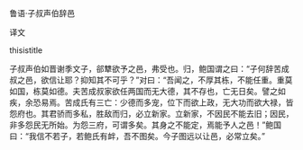 


鲁语·子叔声伯辞邑

译文

thisistitle

子叔声伯如晋谢季文子，郤犨欲予之邑，弗受也。归，鲍国谓之曰：“子何辞苦成叔之邑，欲信让耶？抑知其不可乎？”对曰：“吾闻之，不厚其栋，不能任重。重莫如国，栋莫如德。夫苦成叔家欲任两国而无大德，其不存也，亡无日矣。譬之如疾，余恐易焉。苦成氏有三亡：少德而多宠，位下而欲上政，无大功而欲大禄，皆怨府也。其君骄而多私，胜敌而归，必立新家。立新家，不因民不能去旧；因民，非多怨民无所始。为怨三府，可谓多矣。其身之不能定，焉能予人之邑！”鲍国曰：“我信不若子，若鲍氏有衅，吾不图矣。今子图远以让邑，必常立矣。”

